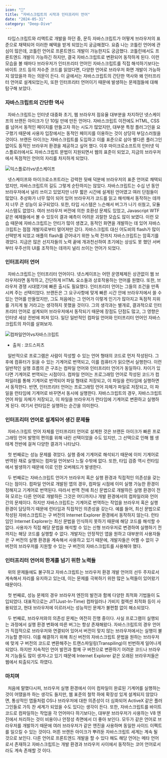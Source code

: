 ```yaml
---
icon: "🦒"
title: "자바스크립트의 시작과 인터프리터 언어"
date: "2024-05-31"
category: "Deep-Dive"
---
```


&nbsp; 타입스크립트와 리액트로 개발을 하던 중, 문득 자바스크립트가 어떻게 브라우저의 표준으로 채택되어 이러한 혜택을 받게 되었는지 궁금해졌다. 요즘 나는 코틀린 언어에 관심이 많은데, 코틀린 언어로 프론트엔드 개발이 가능한지도 궁금했다. 코틀린에서도 프론트엔드 개발이 가능하긴 하지만, 결국 자바스크립트로 변환되어 동작하게 된다. 이런 모습을 볼 때마다 브라우저가 인터프리터 언어인 자바스크립트를 직접 해석하기보다는 바이트 코드 등의 저수준 코드를 읽었다면, 다양한 언어로 브라우저 화면 개발이 가능하지 않았을까 하는 의문이 든다. 이 글에서는 자바스크립트의 간단한 역사와 왜 인터프리터 언어로 설계되었는지, 또한 인터프리터 언어이기 때문에 발생하는 문제점들에 대해 탐구해 보았다.

### 자바스크립트의 간단한 역사

&nbsp; 자바스크립트는 인터넷 대중화 초기, 웹 브라우저 점유율 대부분을 차지하던 넷스케이프의 브랜든 아이크가 단 10일 만에 만든 언어다. 자바스크립트 이전에도 HTML, CSS를 넘어서 동적인 페이지를 만들고자 하는 시도가 많았지만, 대부분 특정 플러그인을 요구했기 때문에 사용자 입장에서는 동적인 페이지를 이용하는 것이 상당히 부담스러웠을 것이다. 브랜든 아이크는 자바스크립트를 도입하고 이를 표준으로 삼아 별다른 플러그인 없이도 동적인 브라우저 환경을 제공하고 싶어 했다. 이후 마이크로소프트의 인터넷 익스플로러에서도 자바스크립트 문법이 지원되면서 웹의 표준이 되었고, 지금의 브라우저에서 독점적인 언어의 자리를 차지하게 되었다.

![익스플로러vs넷스케이프](./images/explorevs.png)

&nbsp; 넷스케이프와 마이크로소프트라는 강력한 뒷배 덕분에 브라우저의 표준 언어로 채택되었지만, 자바스크립트의 길도 그렇게 순탄하지는 않았다. 자바스크립트는 수십 년 동안 브라우저에서 널리 쓰이고 있었지만 너무 짧은 시간에 설계된 언어였고 여러 단점들이 많았다. 추상화가 너무 많이 되어 있어 브라우저가 코드를 읽고 해석해서 동작하는 데까지 너무 큰 성능이 요구되었다. 또한, 타입 시스템은 느슨해서 버그가 나기 쉬웠고, 모듈 시스템도 없었다. 여러 브라우저 버전에 의한 호환성 문제도 있었고, Javascript WTF같은 예제들에서 볼 수 있듯이 결과 예측이 어려운 괴랄한 모습도 많이 보였다. 이런 모습 때문에 자바스크립트는 안티가 많이 생겼고, 동적인 화면을 개발하는 데 있어 자바스크립트는 점점 개발자로부터 멀어져만 갔다. 자바스크립트 대신 어도비의 flash가 많이 선택받게 되었고 애플의 flash를 걷어내기 위한 노력 전까지 자바스크립트는 암흑기를 겪었다. 지금은 많은 선지자들의 노력 끝에 개과천선하여 초기에는 상상도 못 했던 서버부터 우주선의 UI를 조작하는 데까지 널리 쓰이는 언어가 되었다.

### 인터프리터 언어

&nbsp; 자바스크립트는 인터프리터 언어이다. 넷스케이프는 어떤 운영체제든 상관없이 웹 브라우저라면 동작하고, 간단하게 HTML 요소들과 상호작용하는 언어를 원했다. 또한, 브라우저 경쟁 시대였기에 빠른 출시도 필요했다. 인터프리터 언어는 그들의 조건을 만족시켜 주는 선택이었다. 브랜든은 그 요구사항에 맞게 빠른 시간 안에 브라우저에서 쓸 수 있는 언어를 만들었지만, 그도 처음에는 그 언어가 이렇게 인기가 많아지고 독점적 지위를 가지게 될 거라고는 생각하지 못했을 것이다. 그의 생각과는 별개로, 결과적으로 인터프리터 언어로 설계되어 브라우저에서 동작되기 때문에 장점도 단점도 많고, 그 영향은 인터넷 세상 전반에 퍼져 있다. 일단 일반적인 컴파일 언어와 인터프리터 언어인 자바스크립트의 차이를 살펴보자.

![컴파일언어vs자바스크립트](./images/compilevs.png)

- 출처 : 코드스피츠

&nbsp; 일반적으로 프로그램은 사람이 작성할 수 있는 언어 형태의 코드로 먼저 작성된다. 그 후에 컴퓨터가 읽을 수 있는 기계어로 번역되고, 이를 컴퓨터가 읽으면서 실행한다. 이런 일반적인 실행 흐름의 큰 구조는 컴파일 언어와 인터프리터 언어가 동일하다. 차이가 있다면 기계어로 번역되는 시점이다. 컴파일 언어는 프로그래밍 언어로 작성된 코드가 컴파일러를 통해 기계어로 번역되어 파일 형태로 저장되고, 이 파일을 런타임에 실행하면서 동작한다. 반면, 인터프리터 언어는 프로그래밍 언어 자체가 파일로 저장되고, 이 파일을 런타임에 기계어로 바꾸면서 동시에 실행한다. 자바스크립트의 경우, 자바스크립트 언어 파일 자체가 저장되고, 이 파일을 브라우저가 런타임에 기계어로 변환하고 실행하게 된다. 여기서 런타임은 실행하는 순간을 의미한다.

### 인터프리터 언어로 설계되어 생긴 문제들

&nbsp; 자바스크립트 언어 자체를 인터프리터 언어로 설계한 것은 브랜든 아이크가 빠른 프로그래밍 언어 발명의 편의를 위해 내린 선택이었을 수도 있지만, 그 선택으로 인해 웹 생태계 전반에 걸쳐 다양한 결과가 나타났다.

&nbsp; 첫 번째로는 성능 문제를 겪었다. 실행 중에 기계어로 해석되기 때문에 이미 기계어로 번역된 채로 실행되는 컴파일 언어보다 느릴 수밖에 없다. 또한, 타입 검증 역시 런타임에서 발생하기 때문에 이로 인한 오버헤드가 발생한다.

&nbsp; 두 번째로는 자바스크립트 언어가 브라우저 혹은 실행 환경과 직접적인 의존성을 갖는다는 점이다. 컴파일 언어로 개발된 앱의 경우, 컴파일 시점에 이미 실행 가능한 환경이 정해지고 기계어로 번역된다. 따라서 번역 전에 최신 문법으로 개발하든 실행 환경이 전혀 모르는 다른 언어로 개발하든 그것은 어디까지나 개발 환경에서의 컴파일러와 언어 간의 문제이다. 하지만 자바스크립트는 기계어로 번역하는 작업을 브라우저 혹은 실행 환경이 담당하기 때문에 런타임과 직접적인 의존성을 갖는다. 예를 들어, 최신 문법으로 작성된 자바스크립트는 구 버전의 Internet Explorer 환경에서 동작하지 않는다. 런타임인 Internet Explorer는 최신 문법을 인식하지 못하기 때문에 해당 코드를 해석할 수 없다. 사용자가 직접 해당 문법을 해석할 수 있는 신형 브라우저로 변경하여 실행하기 전까지는 해당 코드를 실행할 수 없다. 개발자는 안정적인 앱을 원하고 대부분의 사용자들은 구 버전의 실행 환경을 계속해서 사용하고 있기 때문에, 개발자들은 어쩔 수 없이 구 버전의 브라우저를 지원할 수 있는 구 버전의 자바스크립트를 사용해야 했다.

### 인터프리터 언어의 한계를 넘기 위한 노력들

&nbsp; 위의 문제들에도 불구하고 자바스크립트는 브라우저 환경 개발 언어의 선두 주자로서 계속해서 자리를 유지하고 있는데, 이는 문제를 극복하기 위한 많은 노력들이 있어왔기 때문이다.

&nbsp; 첫 번째로, 성능 문제의 경우 브라우저 엔진의 발전과 함께 다양한 최적화 기법들이 도입되었다. 대표적으로는 JIT(Just-In-Time) 컴파일러나 가비지 컬렉션 최적화 등이 사용되었고, 현대 브라우저에 이르러서는 성능적인 문제가 불편함 없이 해소되었다.

&nbsp; 두 번째로, 브라우저와의 의존성 문제는 여전히 진행 중이다. 사실 프로그램이 실행되는 과정에서 실행 환경 변화에 따른 버그는 항상 존재해왔다. 자바스크립트의 경우 언어가 직접적으로 브라우저와 연결되어 있어서 버전이 맞지 않는 브라우저에서는 실행이 불가능할 뿐이다. 이를 해결하기 위해 최신 버전의 자바스크립트 문법을 원하는 브라우저에 맞게 구 버전의 코드로 변환해주는 트랜스파일링(Transpiling)이 빈번하게 일어나게 되었다. 하지만 지속적인 언어 발전과 함께 구 버전으로 변환하기 어려운 코드나 브라우저 기능들도 많이 생겨나고 있기 때문에 Internet Explorer 같은 오래된 브라우저들은 웹에서 퇴출되기도 하였다.

### 마치며

&nbsp; 처음에 말했다시피, 브라우저 실행 환경에서 이미 컴파일이 완료된 기계어를 실행하는 것이 어땠을까 하는 생각도 들지만, 웹 표준의 철학 하에 확장성 있게 설계되지 않았다면, 통상적인 앱들처럼 OS나 브라우저에 대한 의존성이 더 심화되어 ActiveX 같은 플러그인들로 가득 찬 세계가 되었을 수도 있다는 생각이 든다. 또한, 자바스크립트를 바이트 코드로 컴파일하는 작업을 각 언어마다 하기보다는, 대부분 브라우저가 사용하는 V8 엔진에서 처리하는 것이 비용이나 안정성 측면에서 더 좋아 보인다. 모두가 같은 언어로 브라우저를 개발하기 때문에 여러 브라우저가 같은 엔진을 사용하며 동일한 사이드 이펙트를 일으킬 수 있는 것이다. 머튼 브랜든 아이크가 뿌려둔 자바스크립트 세계는 계속 될 것으로 보인다. 다른 언어로 프론트엔드 개발을 할 수 있다 해도 해당 언어는 메타 언어로서 존재하고 자바스크립트는 개발 환경과 브라우저 사이에서 동작하는 코어 언어로서라도 계속 존재할 것 이다.
